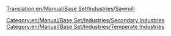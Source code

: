 [[Translation:en/Manual/Base Set/Industries/Sawmill]]

{{en/Manual/Base Set/Industries/Industries|image=en/Manual/Base Set/Industries/Sawmill.png
|name=Sawmill
|climates=[[en/Manual/Climates]]
|accepts=[[en/Manual/Base Set/Cargos/Wood]]
|produces=[[en/Manual/Base Set/Cargos/Goods]]
|notes=Not present in other [[en/Manual/Climates]], but somewhat similar to the [[en/Manual/Base Set/Industries/Lumber Mill]]
}}

{{en/Manual/Base Set/Industries/Navbox Industries}}

[[Category:en/Manual/Base Set/Industries/Secondary Industries]]
[[Category:en/Manual/Base Set/Industries/Temperate Industries]]